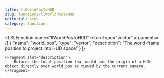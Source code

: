 ```yaml
---
title: llWorldPosToHUD
slug: functions/llWorldPosToHUD
editorial: stub
category: functions
---
```


<LSLFunction
	name="llWorldPosToHUD"
	returnType="vector"
	arguments={[
	{
		"name": "world_pos",
		"type": "vector",
		"description": "The world-frame position to project into HUD space"
	}
]}
>
	<Fragment slot="description">
		Returns the local position that would put the origin of a HUD object directly over world_pos as viewed by the current camera.
	</Fragment>
</LSLFunction>
